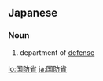 ==Japanese==
{{ja-kanjitab|国|防|省}}

===Noun===
{{ja-noun|こくぼうしょう}}

# department of [[defense]]

[[lo:国防省]]
[[ja:国防省]]